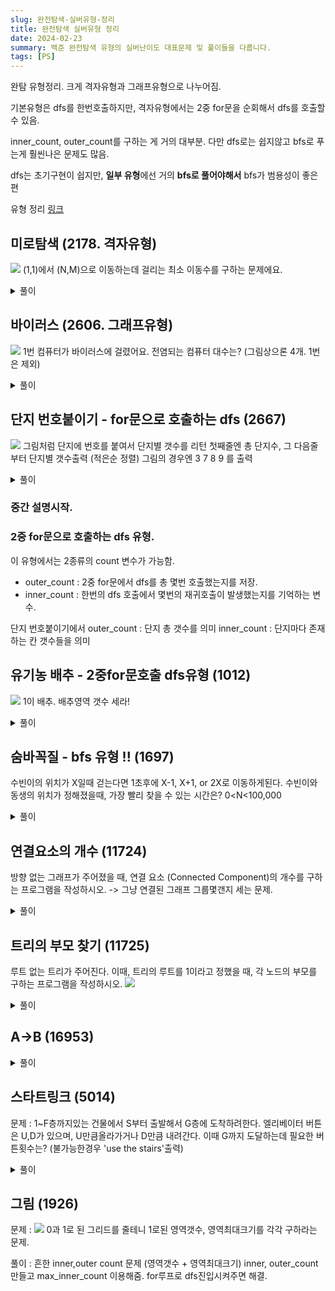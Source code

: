 ```yaml
---
slug: 완전탐색-실버유형-정리
title: 완전탐색 실버유형 정리
date: 2024-02-23
summary: 백준 완전탐색 유형의 실버난이도 대표문제 및 풀이들을 다룹니다.
tags: [PS]
---
```


완탐 유형정리.
크게 격자유형과 그래프유형으로 나누어짐.

기본유형은 dfs를 한번호출하지만,
격자유형에서는 2중 for문을 순회해서 dfs를 호출할 수 있음.

inner_count, outer_count를 구하는 게 거의 대부분.
다만 dfs로는 쉽지않고 bfs로 푸는게 훨씬나은 문제도 많음.

dfs는 초기구현이 쉽지만,
**일부 유형**에선 거의 **bfs로 풀어야해서**
bfs가 범용성이 좋은 편

유형 정리 [링크](https://solved.ac/search?query=*s+%26+%23graph_traversal+&page=1&sort=solved&direction=desc)

## 미로탐색 (2178. 격자유형)

![](https://velog.velcdn.com/images/skiende74/post/888e071b-32fa-4f1b-92fa-bdd85506e33e/image.png)
(1,1)에서 (N,M)으로 이동하는데 걸리는 최소 이동수를 구하는 문제에요.

<details>
  <summary>풀이</summary>
  bfs를 짜서 bs(1,1)를 호출. 1인 곳만 이동하게 하고, dfs 내부에서 count += 1씩
  하면 돼요.
</details>

## 바이러스 (2606. 그래프유형)

![](https://velog.velcdn.com/images/skiende74/post/e55960fb-6bef-4a40-be60-ca4c6eeb664e/image.png)
1번 컴퓨터가 바이러스에 걸렸어요. 전염되는 컴퓨터 대수는?
(그림상으론 4개. 1번은 제외)

<details>
  <summary>풀이</summary>
  dfs를 짜서 dfs(1)를 호출. 연결된 그래프끼리 이동하게하고, 이동때 count += 1씩
  하면 돼요.
</details>

## 단지 번호붙이기 - for문으로 호출하는 dfs (2667)

![](https://velog.velcdn.com/images/skiende74/post/3c395f42-3f4e-4872-8767-b008e260ea68/image.png)
그림처럼 단지에 번호를 붙여서 단지별 갯수를 리턴
첫째줄엔 총 단지수, 그 다음줄부터 단지별 갯수출력 (적은순 정렬)
그림의 경우엔 3 7 8 9 를 출력

<details>
  <summary>풀이</summary>
  이중 for문으로 격자 전체를순회하며 not visited 발견할때마다 dfs로 호출. dfs를
  호출할때마다 inner_count = 1로 만들어주고. 호출후 inner_count를 result배열에
  넣어서 나중에 프린트
</details>

### 중간 설명시작.

### 2중 for문으로 호출하는 dfs 유형.

이 유형에서는 2종류의 count 변수가 가능함.

- outer_count : 2중 for문에서 dfs를 총 몇번 호출했는지를 저장.
- inner_count : 한번의 dfs 호출에서 몇번의 재귀호출이 발생했는지를 기억하는 변수.

단지 번호붙이기에서
outer_count : 단지 총 갯수를 의미
inner_count : 단지마다 존재하는 칸 갯수들을 의미

## 유기농 배추 - 2중for문호출 dfs유형 (1012)

![](https://velog.velcdn.com/images/skiende74/post/8835ff63-121d-4369-b94d-893ea7a642c0/image.png)
1이 배추. 배추영역 갯수 세라!

<details>
  <summary>풀이</summary>
  이중 for문으로 격자 전체를순회하며 not visited && 1 발견할때마다 dfs로 호출.
  outer_count를 print하면 정답.
</details>

## 숨바꼭질 - bfs 유형 !! (1697)

수빈이의 위치가 X일때 걷는다면 1초후에 X-1, X+1, or 2X로 이동하게된다.
수빈이와 동생의 위치가 정해졌을때, 가장 빨리 찾을 수 있는 시간은?
0\<N\<100,000

<details>
  <summary>풀이</summary>
  시간복잡도 때문에 조금당황스러울수있는유형 bfs로 풀면 결국 간 곳은
  다시방문할필요가없음. (왜냐하면 가까운길을 먼저가기때문에, 재방문불필요)
  따라서 bfs로 3가지경우 방문계속돌리면 O(N) 복잡도 순회가 가능
</details>

## 연결요소의 개수 (11724)

방향 없는 그래프가 주어졌을 때, 연결 요소 (Connected Component)의 개수를 구하는 프로그램을 작성하시오.
-> 그냥 연결된 그래프 그룹몇갠지 세는 문제.

<details>
  <summary>풀이</summary>
  그냥 for에서 호출하는 dfs풀이로 해서. outer_counter를 출력하면 정답.
</details>

## 트리의 부모 찾기 (11725)

루트 없는 트리가 주어진다. 이때, 트리의 루트를 1이라고 정했을 때, 각 노드의 부모를 구하는 프로그램을 작성하시오.
![](https://velog.velcdn.com/images/skiende74/post/c7e41b4b-14e5-40a5-b256-07d973601f8e/image.png)

<details>
  <summary>풀이</summary>
  연결요소로 그래프를 만들어놓고. (인접리스트) dfs(1)로 호출하여, i를 자신, j를
  상대방노드라할때, parent[j]=i로 하면 된다.
</details>

## A->B (16953)

<details>
  <summary>풀이</summary>
  숨바꼭질(1697)과 거의 동일한 유형. 이를 완탐-변환유형(bfs)으로 칭함. bfs로
  순회하면서 발견시, outer_count 리턴하면 됨 하지만 ! A에서 B를 순회하면 완탐
  10억이라 걸림 !. B에서출발해서 A를만든다. 전에 이상하게 풀어놔서 (통과되게끔만
  해놔서) 제대로된방식으로고침 아 이상하게푼게아니라 어차피계속줄어드니까
  꼭완탐일필요까진없었구나
</details>

## 스타트링크 (5014)

문제 : 1~F층까지있는 건물에서 S부터 출발해서 G층에 도착하려한다.
엘리베이터 버튼은 U,D가 있으며, U만큼올라가거나 D만큼 내려간다.
이때 G까지 도달하는데 필요한 버튼횟수는? (불가능한경우 'use the stairs'출력)

<details>
  <summary>풀이</summary>
  완탐 유형. 마찬가지로 그냥순회하면됨. 이 문제는 pruning이 필요없지만, 그냥
  다른문제에선 그럴까봐 그거싫어서 bfs로 풀었음. bfs에서 depth를 넘길땐 큐의
  원소로 넘기기.. 그냥 무난하게 bfs짜고 depth 리턴하고, 루프끝나면 불가능
  리턴하면됨 start=goal 인경우만 미리탈출시켜주고. 처음엔 배열초과뜨고, 그다음
  엣지케이스에러뜨고. 배열초과 난 원인이 다른것이었는데 성급하게 N을
  1000000으로고정해버린게 화근.
</details>

## 그림 (1926)

문제 :
![](https://velog.velcdn.com/images/skiende74/post/ccecfa6e-121e-4db8-a143-ff87b0cf676e/image.png)
0과 1로 된 그리드를 줄테니 1로된 영역갯수, 영역최대크기를 각각 구하라는 문제.

풀이 : 흔한 inner,outer count 문제 (영역갯수 + 영역최대크기)
inner, outer_count 만들고 max_inner_count 이용해줌.
for루프로 dfs진입시켜주면 해결.
